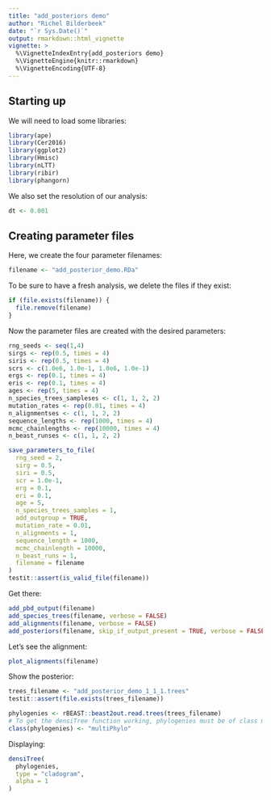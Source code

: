 ```yaml
---
title: "add_posteriors demo"
author: "Richel Bilderbeek"
date: "`r Sys.Date()`"
output: rmarkdown::html_vignette
vignette: >
  %\VignetteIndexEntry{add_posteriors demo}
  %\VignetteEngine{knitr::rmarkdown}
  %\VignetteEncoding{UTF-8}
---
```


## Starting up

We will need to load some libraries:

```r
library(ape)
library(Cer2016)
library(ggplot2)
library(Hmisc)
library(nLTT)
library(ribir)
library(phangorn)
```

We also set the resolution of our analysis:

```r
dt <- 0.001
```

## Creating parameter files

Here, we create the four parameter filenames:

```r
filename <- "add_posterior_demo.RDa"
```

To be sure to have a fresh analysis, we delete the files if they exist:

```r
if (file.exists(filename)) {
  file.remove(filename)
}
```

Now the parameter files are created with the desired parameters:

```r
rng_seeds <- seq(1,4)
sirgs <- rep(0.5, times = 4)
siris <- rep(0.5, times = 4)
scrs <- c(1.0e6, 1.0e-1, 1.0e6, 1.0e-1)
ergs <- rep(0.1, times = 4)
eris <- rep(0.1, times = 4)
ages <- rep(5, times = 4)
n_species_trees_sampleses <- c(1, 1, 2, 2)
mutation_rates <- rep(0.01, times = 4)
n_alignmentses <- c(1, 1, 2, 2)
sequence_lengths <- rep(1000, times = 4)
mcmc_chainlengths <- rep(10000, times = 4)
n_beast_runses <- c(1, 1, 2, 2)

save_parameters_to_file(
  rng_seed = 2,
  sirg = 0.5,
  siri = 0.5,
  scr = 1.0e-1,
  erg = 0.1,
  eri = 0.1,
  age = 5,
  n_species_trees_samples = 1,
  add_outgroup = TRUE,
  mutation_rate = 0.01,
  n_alignments = 1,
  sequence_length = 1000,
  mcmc_chainlength = 10000,
  n_beast_runs = 1,
  filename = filename
)  
testit::assert(is_valid_file(filename))
```

Get there:

```r
add_pbd_output(filename)
add_species_trees(filename, verbose = FALSE)  
add_alignments(filename, verbose = FALSE)  
add_posteriors(filename, skip_if_output_present = TRUE, verbose = FALSE)
```

Let's see the alignment:

```r
plot_alignments(filename)
```

Show the posterior:

```r
trees_filename <- "add_posterior_demo_1_1_1.trees"
testit::assert(file.exists(trees_filename))
```

```r
phylogenies <- rBEAST::beast2out.read.trees(trees_filename)
# To get the densiTree function working, phylogenies must be of class multiphylo
class(phylogenies) <- "multiPhylo"
```

Displaying:

```r
densiTree(
  phylogenies, 
  type = "cladogram", 
  alpha = 1
)
```

